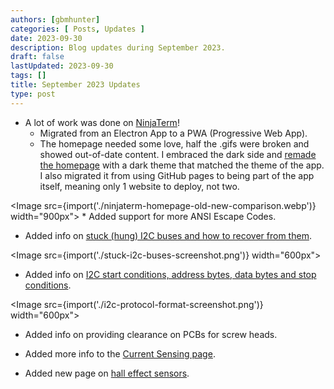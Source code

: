 ```yaml
---
authors: [gbmhunter]
categories: [ Posts, Updates ]
date: 2023-09-30
description: Blog updates during September 2023.
draft: false
lastUpdated: 2023-09-30
tags: []
title: September 2023 Updates
type: post
---
```



* A lot of work was done on [NinjaTerm](https://ninjaterm.mbedded.ninja/)!
    * Migrated from an Electron App to a PWA (Progressive Web App).
    * The homepage needed some love, half the .gifs were broken and showed out-of-date content. I embraced the dark side and [remade the homepage](https://ninjaterm.mbedded.ninja/) with a dark theme that matched the theme of the app. I also migrated it from using GitHub pages to being part of the app itself, meaning only 1 website to deploy, not two.

<Image src={import('./ninjaterm-homepage-old-new-comparison.webp')} width="900px"></Image>
    * Added support for more ANSI Escape Codes.

* Added info on [stuck (hung) I2C buses and how to recover from them](/electronics/communication-protocols/i2c-communication-protocol/#stuck-i2c-buses).

<Image src={import('./stuck-i2c-buses-screenshot.png')} width="600px"></Image>

* Added info on [I2C start conditions, address bytes, data bytes and stop conditions](/electronics/communication-protocols/i2c-communication-protocol/#protocol-format).

<Image src={import('./i2c-protocol-format-screenshot.png')} width="600px"></Image>

* Added info on providing clearance on PCBs for screw heads.

* Added more info to the [Current Sensing page](/electronics/circuit-design/current-sensing/). 

* Added new page on [hall effect sensors](/electronics/components/hall-effect-sensors/).
